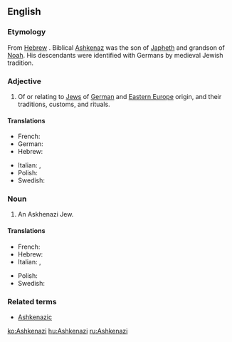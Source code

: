 ==English==
{{wikipedia}}

===Etymology===
From [[Hebrew]] {{term|אַשְׁכְּנַז||tr=Ashkenaz|lang=he|sc=Hebr}}. Biblical [[w:Ashkenaz|Ashkenaz]] was the son of [[Japheth]] and grandson of [[Noah]]. His descendants were identified with Germans by medieval Jewish tradition.

===Adjective===
{{en-adj}}

# Of or relating to [[Jew]]s of [[German]] and [[Eastern Europe]] origin, and their traditions, customs, and rituals.

====Translations====
{{trans-top|of, or relating to Jews from Germany or Eastern Europe}}
* French: {{t+|fr|ashkénaze}}
* German: {{t|de|aschkenasisch}}
* Hebrew: {{t+|he|אשכנזי}}
{{trans-mid}}
* Italian: {{t|it|ashkenazita}}, {{t|it|askenazita}}
* Polish: {{t+|pl|aszkenazyjski}}
* Swedish: {{t|sv|ashkenazisk}}
{{trans-bottom}}

===Noun===
{{en-noun|Ashkenazim}}

# An Askhenazi Jew.

====Translations====
{{trans-top|Jew from Germany or Eastern Europe}}
* French: {{t+|fr|ashkénaze}}
* Hebrew: {{t+|he|אשכנזי}}
* Italian: {{t|it|ashkenazita|m|f}}, {{t|it|askenazita|m|f}}
{{trans-mid}}
* Polish: {{t|pl|aszkenazyjczyk|m}}
* Swedish: {{t|sv|ashkenazisk jude}}
{{trans-bottom}}

===Related terms===
* [[Ashkenazic]]

[[ko:Ashkenazi]]
[[hu:Ashkenazi]]
[[ru:Ashkenazi]]